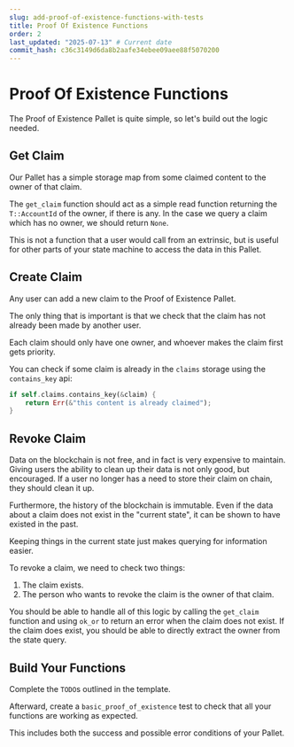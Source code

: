 ```yaml
---
slug: add-proof-of-existence-functions-with-tests
title: Proof Of Existence Functions
order: 2
last_updated: "2025-07-13" # Current date
commit_hash: c36c3149d6da8b2aafe34ebee09aee88f5070200
---
```


# Proof Of Existence Functions

The Proof of Existence Pallet is quite simple, so let's build out the logic needed.

## Get Claim

Our Pallet has a simple storage map from some claimed content to the owner of that claim.

The `get_claim` function should act as a simple read function returning the `T::AccountId` of the owner, if there is any. In the case we query a claim which has no owner, we should return `None`.

This is not a function that a user would call from an extrinsic, but is useful for other parts of your state machine to access the data in this Pallet.

## Create Claim

Any user can add a new claim to the Proof of Existence Pallet.

The only thing that is important is that we check that the claim has not already been made by another user.

Each claim should only have one owner, and whoever makes the claim first gets priority.

You can check if some claim is already in the `claims` storage using the `contains_key` api:

```rust
if self.claims.contains_key(&claim) {
	return Err(&"this content is already claimed");
}
```

## Revoke Claim

Data on the blockchain is not free, and in fact is very expensive to maintain. Giving users the ability to clean up their data is not only good, but encouraged. If a user no longer has a need to store their claim on chain, they should clean it up.

Furthermore, the history of the blockchain is immutable. Even if the data about a claim does not exist in the "current state", it can be shown to have existed in the past.

Keeping things in the current state just makes querying for information easier.

To revoke a claim, we need to check two things:

1. The claim exists.
2. The person who wants to revoke the claim is the owner of that claim.

You should be able to handle all of this logic by calling the `get_claim` function and using `ok_or` to return an error when the claim does not exist. If the claim does exist, you should be able to directly extract the owner from the state query.

## Build Your Functions

Complete the `TODO`s outlined in the template.

Afterward, create a `basic_proof_of_existence` test to check that all your functions are working as expected.

This includes both the success and possible error conditions of your Pallet.
